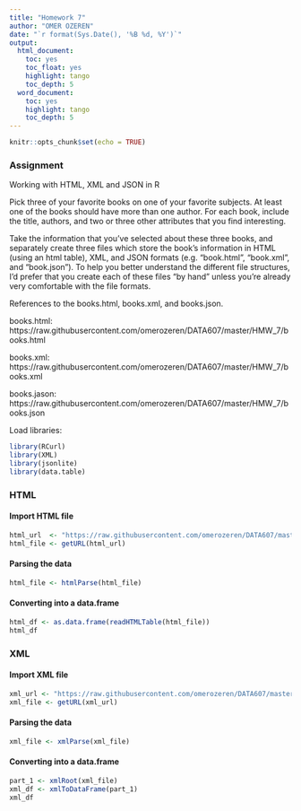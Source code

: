 ---
title: "Homework 7"
author: "OMER OZEREN"
date: "`r format(Sys.Date(), '%B %d, %Y')`"
output:
  html_document:
    toc: yes
    toc_float: yes
    highlight: tango
    toc_depth: 5
  word_document:
    toc: yes
    highlight: tango
    toc_depth: 5
---

```{r setup, include=FALSE}
knitr::opts_chunk$set(echo = TRUE)
```

### Assignment
Working with HTML, XML and JSON in R

Pick three of your favorite books on one of your favorite subjects. At least one of the books should have more than one author. For each book, include the title, authors, and two or three other attributes that you find interesting.

Take the information that you've selected about these three books, and separately create three files which store the book's information in HTML (using an html table), XML, and JSON formats (e.g. "book.html", "book.xml", and "book.json"). To help you better understand the different file structures, I'd prefer that you create each of these files "by hand" unless you're already very comfortable with the file formats.

References to the books.html, books.xml, and books.json.

books.html: https://raw.githubusercontent.com/omerozeren/DATA607/master/HMW_7/books.html

books.xml: https://raw.githubusercontent.com/omerozeren/DATA607/master/HMW_7/books.xml

books.jason: https://raw.githubusercontent.com/omerozeren/DATA607/master/HMW_7/books.json


Load libraries:

```{r message=FALSE, warning=FALSE}
library(RCurl)
library(XML)
library(jsonlite)
library(data.table)
```

### HTML

#### Import HTML file

```{r}
html_url  <- "https://raw.githubusercontent.com/omerozeren/DATA607/master/HMW_7/books.html"
html_file <- getURL(html_url)
```

#### Parsing the data
```{r}
html_file <- htmlParse(html_file)
```

#### Converting into a data.frame
```{r}
html_df <- as.data.frame(readHTMLTable(html_file))
html_df
```

### XML

#### Import XML file

```{r}
xml_url <- "https://raw.githubusercontent.com/omerozeren/DATA607/master/HMW_7/books.xml"
xml_file <- getURL(xml_url)
```

#### Parsing the data
```{r}
xml_file <- xmlParse(xml_file)
```


#### Converting into a data.frame

```{r}
part_1 <- xmlRoot(xml_file)
xml_df <- xmlToDataFrame(part_1)
xml_df
```

